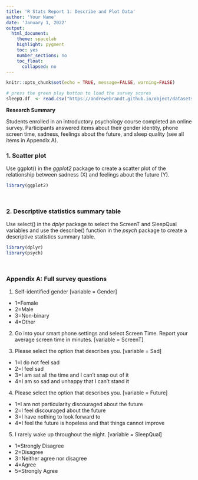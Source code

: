 ```yaml
---
title: 'R Stats Report 1: Describe and Plot Data'
author: 'Your Name'
date: 'January 1, 2022'
output:
  html_document:
    theme: spacelab
    highlight: pygment
    toc: yes
    number_sections: no
    toc_float:
      collapsed: no
---
```

<!-- In the header above, edit the name and date -->

<!-- Do not edit style -->
<style type="text/css">
.main-container {font-size: 18px;}
</style>

<!-- Do not edit this first code chunk -->
```r
knitr::opts_chunk$set(echo = TRUE, message=FALSE, warning=FALSE)

# press the green play button to load the survey scores
sleepQ.df  <- read.csv("https://andrewebrandt.github.io/object/datasets/sleepQ.csv", header = TRUE)
```

**Research Summary**

Students enrolled in an introductory psychology course completed an online survey. Participants answered items about their gender identity, phone screen time, sadness, feelings about the future, and sleep quality (see all items in Appendix A).


### 1. Scatter plot

Use ggplot() in the *ggplot2* package to create a scatter plot of the relationship between sadness (X) and feelings about the future (Y).
```r
library(ggplot2)

                    
```


### 2. Descriptive statistics summary table

Use select() in the *dplyr* package to select the ScreenT and SleepQual variables and use the describe() function in the *psych* package to create a descriptive statistics summary table.
```r
library(dplyr)
library(psych)

   
```


### Appendix A: Full survey questions

1. Self-identified gender [variable = Gender]
  + 1=Female
  + 2=Male
  + 3=Non-binary
  + 4=Other

2. Go into your smart phone settings and select Screen Time. Report your average screen time in minutes. [variable = ScreenT]

3. Please select the option that describes you. [variable = Sad]
  + 1=I do not feel sad
  + 2=I feel sad
  + 3=I am sat all the time and I can't snap out of it
  + 4=I am so sad and unhappy that I can't stand it
  
4. Please select the option that describes you. [variable = Future]
  + 1=I am not particularity discouraged about the future
  + 2=I feel discouraged about the future
  + 3=I have nothing to look forward to
  + 4=I feel the future is hopeless and that things cannot improve

5. I rarely wake up throughout the night. [variable = SleepQual]
  + 1=Strongly Disagree
  + 2=Disagree
  + 3=Neither agree nor disagree
  + 4=Agree
  + 5=Strongly Agree
